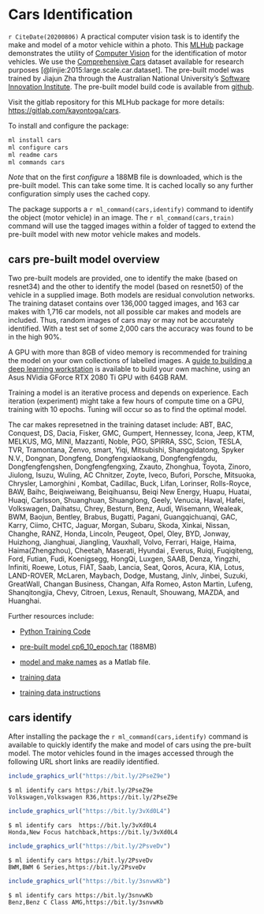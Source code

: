 # Cars Identification {#cars}

`r CiteDate(20200806)` A practical computer vision task is to identify
the make and model of a motor vehicle within a photo.  This
[MLHub](https://mlhub.ai) package demonstrates the utility of
[Computer Vision](https://onepager.togaware.com/computer_vision.html)
for the identification of motor vehicles. We use the [Comprehensive
Cars](http://mmlab.ie.cuhk.edu.hk/datasets/comp_cars/index.html)
dataset available for research purposes
[@linjie:2015:large.scale.car.dataset]. The pre-built model was
trained by Jiajun Zha through the Australian National University's
[Software Innovation Institute](https://sii.anu.edu.au).  The
pre-built model build code is available from
[github](https://github.com/Schwartz-Zha/CompCarDemo).

Visit the gitlab repository for this MLHub package for more details:
<https://gitlab.com/kayontoga/cars>.

To install and configure the package:

```bash
ml install cars
ml configure cars
ml readme cars
ml commands cars
```

*Note* that on the first *configure* a 188MB file is downloaded, which
is the pre-built model. This can take some time. It is cached locally
so any further configuration simply uses the cached copy.

The package supports a `r ml_command(cars,identify)` command to
identify the object (motor vehicle) in an image.  The 
`r ml_command(cars,train)` command will use the tagged images within a
folder of tagged to extend the pre-built model with new motor vehicle
makes and models.

<!---------------------------------------------------------------------->
## cars pre-built model overview
<!---------------------------------------------------------------------->

Two pre-built models are provided, one to identify the make (based on
resnet34) and the other to identify the model (based on resnet50) of
the vehicle in a supplied image. Both models are residual convolution
networks. The training dataset contains over 136,000 tagged images,
and 163 car makes with 1,716 car models, not all possible car makes
and models are included. Thus, random images of cars may or may not be
accurately identified. With a test set of some 2,000 cars the accuracy
was found to be in the high 90%.

A GPU with more than 8GB of video memory is recommended for training
the model on your own collections of labelled images. A [guide to
building a deep learning
workstation](https://github.com/Schwartz-Zha/VIRS_report/blob/master/hardware%20%26%26%20software/GuideToBuildADLWorkstation.md)
is available to build your own machine, using an Asus NVidia GForce
RTX 2080 Ti GPU with 64GB RAM.

Training a model is an iterative process and depends on
experience. Each iteration (experiment) might take a few hours of
compute time on a GPU, training with 10 epochs. Tuning will occur so
as to find the optimal model.

The car makes represetned in the training dataset include: ABT, BAC,
Conquest, DS, Dacia, Fisker, GMC, Gumpert, Hennessey, Icona, Jeep,
KTM, MELKUS, MG, MINI, Mazzanti, Noble, PGO, SPIRRA, SSC, Scion,
TESLA, TVR, Tramontana, Zenvo, smart, Yiqi, Mitsubishi, Shangqidatong,
Spyker N.V., Dongnan, Dongfeng, Dongfengxiaokang, Dongfengfengdu,
Dongfengfengshen, Dongfengfengxing, Zxauto, Zhonghua, Toyota, Zinoro,
Jiulong, Isuzu, Wuling, AC Chnitzer, Zoyte, Iveco, Bufori, Porsche,
Mitsuoka, Chrysler, Lamorghini , Kombat, Cadillac, Buck, Lifan,
Lorinser, Rolls-Royce, BAW, Baihc, Beiqiweiwang, Beiqihuansu, Beiqi
New Energy, Huapu, Huatai, Huaqi, Carlsson, Shuanghuan, Shuanglong,
Geely, Venucia, Haval, Hafei, Volkswagen, Daihatsu, Chrey, Besturn,
Benz, Audi, Wisemann, Wealeak, BWM, Baojun, Bentley, Brabus, Bugatti,
Pagani, Guangqichuanqi, GAC, Karry, Ciimo, CHTC, Jaguar, Morgan,
Subaru, Skoda, Xinkai, Nissan, Changhe, RANZ, Honda, Lincoln, Peugeot,
Opel, Oley, BYD, Jonway, Huizhong, Jianghuai, Jiangling, Vauxhall,
Volvo, Ferrari, Haige, Haima, Haima(Zhengzhou), Cheetah, Maserati,
Hyundai , Everus, Ruiqi, Fuqiqiteng, Ford, Futian, Fudi, Koenigsegg,
HongQi, Luxgen, SAAB, Denza, Yingzhi, Infiniti, Roewe, Lotus, FIAT,
Saab, Lancia, Seat, Qoros, Acura, KIA, Lotus, LAND-ROVER, McLaren,
Maybach, Dodge, Mustang, Jinlv, Jinbei, Suzuki, GreatWall, Changan
Business, Changan, Alfa Romeo, Aston Martin, Lufeng, Shanqitongjia,
Chevy, Citroen, Lexus, Renault, Shouwang, MAZDA, and Huanghai.

Further resources include:

- [Python Training Code](https://github.com/Schwartz-Zha/CompCarDemo)

- [pre-built model
  cp6_10_epoch.tar](https://drive.google.com/file/d/1c7sWyEGhO_YtuRUuZBDEkcs-WPsZV-7e/view?usp=sharing)
  (188MB)

- [model and make
  names](https://github.com/Schwartz-Zha/CompCarDemo/blob/master/Dataset/data/misc/make_model_name.mat)
  as a Matlab file.

- [training data](http://mmlab.ie.cuhk.edu.hk/datasets/comp_cars/index.html)

- [training data instructions](http://mmlab.ie.cuhk.edu.hk/datasets/comp_cars/instruction.txt)

<!---------------------------------------------------------------------->
## cars identify
<!---------------------------------------------------------------------->

After installing the package the `r ml_command(cars,identify)` command
is available to quickly identify the make and model of cars using the
pre-built model. The motor vehicles found in the images accessed
through the following URL short links are readily identified.

<!-- https://s1.cdn.autoevolution.com/images/gallery/VOLKSWAGEN-Passat-R36-Variant-4177_14.jpg -->
```r
include_graphics_url("https://bit.ly/2PseZ9e")
```
```console
$ ml identify cars https://bit.ly/2PseZ9e
Volkswagen,Volkswagen R36,https://bit.ly/2PseZ9e
```

<!-- http://s3.caradvice.com.au/wp-content/uploads/2017/05/2017-honda-civic-hatch-29.jpg -->
```r
include_graphics_url("https://bit.ly/3vXd0L4")
```
```console
$ ml identify cars  https://bit.ly/3vXd0L4
Honda,New Focus hatchback,https://bit.ly/3vXd0L4
```

<!-- http://st.automobilemag.com/uploads/sites/10/2015/09/2014-BMW-6-series-gran-coupe-three-quarters-view-2.jpg -->
```r
include_graphics_url("https://bit.ly/2PsveDv")
```
```console
$ ml identify cars https://bit.ly/2PsveDv
BWM,BWM 6 Series,https://bit.ly/2PsveDv
```

<!-- http://neo-drive.com/modules/images/files/images1280_/2011_mercedes-benz_e-class_sedan_e63-amg_fq_oem_2_500.jpg -->
```r
include_graphics_url("https://bit.ly/3snvwKb")
```
```console
$ ml identify cars https://bit.ly/3snvwKb
Benz,Benz C Class AMG,https://bit.ly/3snvwKb
```

